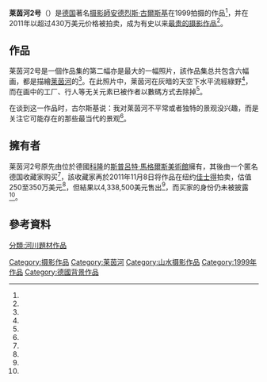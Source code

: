 {{Infobox artwork
| image_file         = Rhein II.jpg
| caption            =
| painting_alignment = 
| image_size         = 300px
| title              = 萊茵河2號
| alt                = 一條流經綠野的河流
| other_language_1   = 德語
| other_title_1      = Rhein II
| other_language_2   = 
| other_title_2      = 
| artist             = [[安德烈亞斯·古爾斯基|安德烈亞斯·古爾斯基]]
| year               = 1999
| type               = [[攝影作品|攝影作品]]
| material           = 嵌在[[阿加力膠|阿加力膠]]中的[[顯色彩印|顯色彩印]]
| height_metric      =
| width_metric       =
| length_metric      = 
| height             = 73
| width              = 143
| length_imperial    = 
| diameter_metric    = 
| diameter_imperial  = 
| dimensions         = <ref name=christies/>
| metric_unit        = cm<!--don't leave this parameter blank—either don't include it, or include the default cm. Not including it will default it to cm.-->
| imperial_unit      = in<!--don't leave this parameter blank—either don't include it, or include the default in. Not including it will default it to in.-->
| city               = 
| museum             = 
| coordinates        = <!-- Only use for the exact coordinates of the artwork itself (and only where known) and not for the coordinates of the museum. Leave blank if coordinates are not known. -->
| owner              = 匿名
}}

'''莱茵河2号'''（{{lang-de|Rhein II}}）是[[德国|德国]]著名[[攝影師|摄影師]][[安德烈斯·古爾斯基|安德烈斯·古爾斯基]]在1999拍摄的作品<ref name="bbc"/>，并在2011年以超过430万美元价格被拍卖，成为有史以来[[最昂貴的攝影作品列表|最贵的摄影作品]]<ref name="guardian"/>。

==作品==
莱茵河2号是一個作品集的第二幅亦是最大的一幅照片，該作品集总共包含六幅画，都是描繪[[莱茵河|莱茵河]]的<ref name="bbc"/>。在此照片中，莱茵河在灰暗的天空下水平流經綠野<ref name=time/>，而在画中的工厂、行人等无关元素已被作者以數碼方式去除掉<ref name="guardian"/>。

在谈到这一作品时，古尔斯基说：我对莱茵河不平常或者独特的景观没兴趣，而是关注它可能存在的那些最当代的景观<ref name="ifeng"/>。

==擁有者==
莱茵河2号原先由位於德國[[科隆|科隆]]的[[斯普呂特·馬格爾斯美術館|斯普呂特·馬格爾斯美術館]]擁有，其後由一个匿名德国收藏家购买<ref name=christies/>，該收藏家再於2011年11月8日将作品在纽约[[佳士得|佳士得]]拍卖，估值250至350万美元<ref name=christies/>，但結果以4,338,500美元售出<ref name=christies/>，而买家的身份仍未被披露<ref name="guardian"/>。

== 參考資料 ==
{{Reflist|colwidth=25em|refs=

<ref name=guardian>{{cite news|last=Kennedy|first=Maev|authorlink=Maev Kennedy|title=Andreas Gursky's Rhine II photograph sells for $4.3m|url=http://www.guardian.co.uk/artanddesign/2011/nov/11/andreas-gursky-rhine-ii-photograph?newsfeed=true|accessdate=2011-11-13|newspaper=[[The_Guardian|The Guardian]]|date=2011-11-11}}</ref>

<ref name="bbc">{{cite news|title=Andreas Gursky's Rhein II sets photo record|url=http://www.bbc.co.uk/news/entertainment-arts-15689652|accessdate=2011-11-13|newspaper=[[BBC_News|BBC News]]|date=2011-11-11}}</ref>

<ref name=time>{{cite news|last=Skarda|first=Erin|title=And Here’s the Most Expensive Photograph in the World|url=http://newsfeed.time.com/2011/11/11/and-heres-the-most-expensive-photograph-in-the-world/|accessdate=2011-11-13|newspaper=[[Time_(magazine)|Time]]|date=2011-11-11}}</ref>

<ref name=ifeng>{{cite news|title=世界最贵照片以434万美元成交|url=http://news.ifeng.com/photo/bigpicture/detail_2011_11/15/10668302_0.shtml}}</ref>

<ref name=christies>{{cite web|title=Sale 2480 / Lot 44|url=http://www.christies.com/LotFinder/lot_details.aspx?intObjectID=5496716|publisher=[[Christie's|Christie's]]|accessdate=2011-11-13}}</ref> 

}}

[[Category:摄影作品|Category:摄影作品]]
[[Category:莱茵河|Category:莱茵河]]
[[Category:山水摄影作品|Category:山水摄影作品]]
[[Category:1999年作品|Category:1999年作品]]
[[Category:德國背景作品|Category:德國背景作品]]
[[分類:河川題材作品|分類:河川題材作品]]